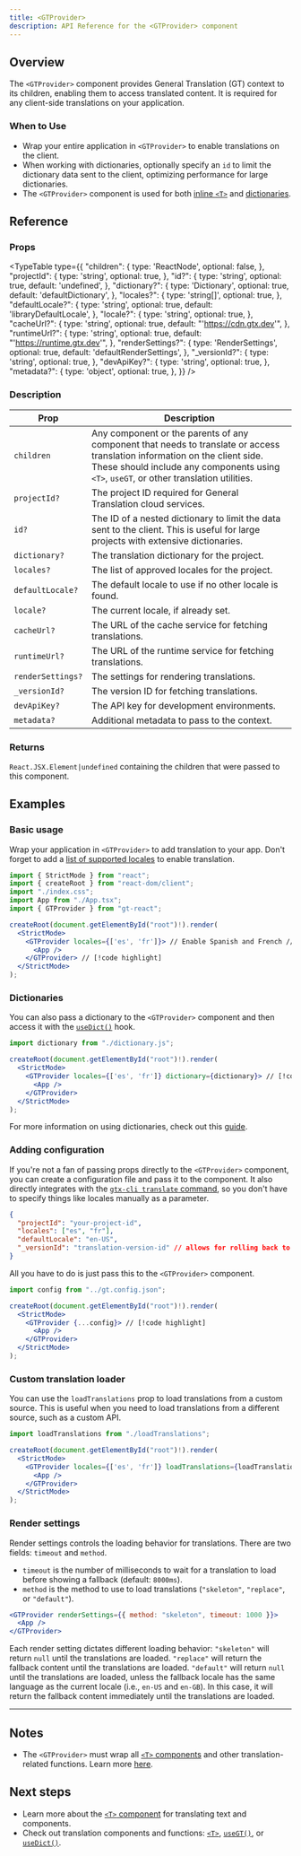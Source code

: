 ```yaml
---
title: <GTProvider>
description: API Reference for the <GTProvider> component
---
```


## Overview

The `<GTProvider>` component provides General Translation (GT) context to its children, enabling them to access translated content.
It is required for any client-side translations on your application.

### When to Use

- Wrap your entire application in `<GTProvider>` to enable translations on the client.
- When working with dictionaries, optionally specify an `id` to limit the dictionary data sent to the client, optimizing performance for large dictionaries.
- The `<GTProvider>` component is used for both [inline `<T>`](/docs/react/guides/jsx) and [dictionaries](/docs/react/guides/dictionaries).

## Reference

### Props

<TypeTable
  type={{
    "children": {
      type: 'ReactNode',
      optional: false,
    },
    "projectId": {
      type: 'string',
      optional: true,
    },
    "id?": {
      type: 'string',
      optional: true,
      default: 'undefined',
    },
    "dictionary?": {
      type: 'Dictionary',
      optional: true,
      default: 'defaultDictionary',
    },
    "locales?": {
      type: 'string[]',
      optional: true,
    },
    "defaultLocale?": {
      type: 'string',
      optional: true,
      default: 'libraryDefaultLocale',
    },
    "locale?": {
      type: 'string',
      optional: true,
    },
    "cacheUrl?": {
      type: 'string',
      optional: true,
      default: "'https://cdn.gtx.dev'",
    },
    "runtimeUrl?": {
      type: 'string',
      optional: true,
      default: "'https://runtime.gtx.dev'",
    },
    "renderSettings?": {
      type: 'RenderSettings',
      optional: true,
      default: 'defaultRenderSettings',
    },
    "_versionId?": {
      type: 'string',
      optional: true,
    },
    "devApiKey?": {
      type: 'string',
      optional: true,
    },
    "metadata?": {
      type: 'object',
      optional: true,
    },
  }}
/>

### Description

| Prop | Description |
|-----------|-------------|
| `children` | Any component or the parents of any component that needs to translate or access translation information on the client side. These should include any components using `<T>`, `useGT`, or other translation utilities. |
| `projectId?` | The project ID required for General Translation cloud services. |
| `id?` | The ID of a nested dictionary to limit the data sent to the client. This is useful for large projects with extensive dictionaries. |
| `dictionary?` | The translation dictionary for the project. |
| `locales?` | The list of approved locales for the project. |
| `defaultLocale?` | The default locale to use if no other locale is found. |
| `locale?` | The current locale, if already set. |
| `cacheUrl?` | The URL of the cache service for fetching translations. |
| `runtimeUrl?` | The URL of the runtime service for fetching translations. |
| `renderSettings?` | The settings for rendering translations. |
| `_versionId?` | The version ID for fetching translations. |
| `devApiKey?` | The API key for development environments. |
| `metadata?` | Additional metadata to pass to the context. |

### Returns

`React.JSX.Element|undefined` containing the children that were passed to this component.

## Examples

### Basic usage

Wrap your application in `<GTProvider>` to add translation to your app.
Don't forget to add a [list of supported locales](/docs/reference/locale-strings#supported-locales) to enable translation.


```jsx title="index.js" copy
import { StrictMode } from "react";
import { createRoot } from "react-dom/client";
import "./index.css";
import App from "./App.tsx";
import { GTProvider } from "gt-react";

createRoot(document.getElementById("root")!).render(
  <StrictMode>
    <GTProvider locales={['es', 'fr']}> // Enable Spanish and French // [!code highlight]
      <App />
    </GTProvider> // [!code highlight]
  </StrictMode>
);
```

### Dictionaries

You can also pass a dictionary to the `<GTProvider>` component and then access it with the [`useDict()`](/docs/next/api/components/dictionary/useDict) hook.

```jsx title="index.js" copy
import dictionary from "./dictionary.js";

createRoot(document.getElementById("root")!).render(
  <StrictMode>
    <GTProvider locales={['es', 'fr']} dictionary={dictionary}> // [!code highlight]
      <App />
    </GTProvider>
  </StrictMode>
);
```

For more information on using dictionaries, check out this [guide](/docs/react/guides/dictionaries).

### Adding configuration

If you're not a fan of passing props directly to the `<GTProvider>` component, you can create a configuration file and pass it to the component.
It also directly integrates with the [`gtx-cli translate` command](/docs/cli/translate), so you don't have to specify things like locales manually as a parameter.

```json title="gt.config.json" copy
{
  "projectId": "your-project-id",
  "locales": ["es", "fr"],
  "defaultLocale": "en-US",
  "_versionId": "translation-version-id" // allows for rolling back to previous translations (autogenerated by the CLI)
}
```

All you have to do is just pass this to the `<GTProvider>` component.

```jsx title="index.js" copy
import config from "../gt.config.json";

createRoot(document.getElementById("root")!).render(
  <StrictMode>
    <GTProvider {...config}> // [!code highlight]
      <App />
    </GTProvider>
  </StrictMode>
);
```

### Custom translation loader

You can use the `loadTranslations` prop to load translations from a custom source.
This is useful when you need to load translations from a different source, such as a custom API.

```jsx title="index.js" copy
import loadTranslations from "./loadTranslations";

createRoot(document.getElementById("root")!).render(
  <StrictMode>
    <GTProvider locales={['es', 'fr']} loadTranslations={loadTranslations}> // [!code highlight]
      <App />
    </GTProvider>
  </StrictMode>
);
```

### Render settings

Render settings controls the loading behavior for translations.
There are two fields: `timeout` and `method`.

- `timeout` is the number of milliseconds to wait for a translation to load before showing a fallback (default: `8000ms`).
- `method` is the method to use to load translations (`"skeleton"`, `"replace"`, or `"default"`).

```jsx title="index.js" copy
<GTProvider renderSettings={{ method: "skeleton", timeout: 1000 }}>
  <App />
</GTProvider>
```

Each render setting dictates different loading behavior:
`"skeleton"` will return `null` until the translations are loaded.
`"replace"` will return the fallback content until the translations are loaded.
`"default"` will return `null` until the translations are loaded, unless the fallback locale has the same language as the current locale (i.e., `en-US` and `en-GB`).
In this case, it will return the fallback content immediately until the translations are loaded.





---

## Notes
 * The `<GTProvider>` must wrap all [`<T>` components](/docs/react/api/components/t) and other translation-related functions. Learn more [here](/docs/react/guides/jsx#gtprovider).

## Next steps
 * Learn more about the [`<T>` component](/docs/react/guides/jsx) for translating text and components.
 * Check out translation components and functions: [`<T>`](/docs/react/api/components/t), [`useGT()`](/docs/react/api/strings/useGT), or [`useDict()`](/docs/react/api/dictionary/useDict).